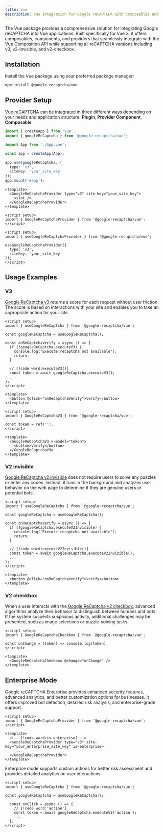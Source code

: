```yaml
---
title: Vue
description: Vue integration for Google reCAPTCHA with composables and components
---
```


The Vue package provides a comprehensive solution for integrating Google reCAPTCHA into Vue applications. Built specifically for Vue 3, it offers composables, components, and providers that seamlessly integrate with the Vue Composition API while supporting all reCAPTCHA versions including v3, v2-invisible, and v2-checkbox.

## Installation

Install the Vue package using your preferred package manager:

```package-install
npm install @google-recaptcha/vue
```

## Provider Setup

Vue reCAPTCHA can be integrated in three different ways depending on your needs and application structure: **Plugin**, **Provider Component**, **Composable**

```ts tab="Plugin" title="main.ts"
import { createApp } from 'vue';
import { googleReCaptcha } from '@google-recaptcha/vue';

import App from './App.vue';

const app = createApp(App);

app.use(googleReCaptcha, {
  type: 'v3',
  siteKey: 'your_site_key'
});
app.mount('#app');
```

```vue tab="Provider Component"
<template>
  <GoogleReCaptchaProvider type="v3" site-key="your_site_key">
    <slot />
  </GoogleReCaptchaProvider>
</template>

<script setup>
import { GoogleReCaptchaProvider } from '@google-recaptcha/vue';
</script>
```

```vue tab="Composable"
<script setup>
import { useGoogleReCaptchaProvider } from '@google-recaptcha/vue';

useGoogleReCaptchaProvider({
  type: 'v3',
  siteKey: 'your_site_key'
});
</script>
```

## Usage Examples

### V3

[Google ReCaptcha v3](https://developers.google.com/recaptcha/docs/v3) returns a score for each request without user friction. The score is based on interactions with your site and enables you to take an appropriate action for your site.

```vue tab="Composable"
<script setup>
import { useGoogleReCaptcha } from '@google-recaptcha/vue';

const googleReCaptcha = useGoogleReCaptcha();

const onReCaptchaVerify = async () => {
  if (!googleReCaptcha.executeV3) {
    console.log('Execute recaptcha not available');
    return;
  }

  // [!code word:executeV3()]
  const token = await googleReCaptcha.executeV3();
  ...
};
</script>

<template>
  <button @click="onReCaptchaVerify">Verify</button>
</template>
```

```vue tab="Component"
<script setup>
import { GoogleReCaptchaV3 } from '@google-recaptcha/vue';

const token = ref('');
</script>

<template>
  <GoogleReCaptchaV3 v-model="token">
    <button>Verify</button>
  </GoogleReCaptchaV3>
</template>
```

### V2 invisible

[Google ReCaptcha v2 invisible](https://developers.google.com/recaptcha/docs/display) does not require users to solve any puzzles or enter any codes. Instead, it runs in the background and analyzes user behavior on the web page to determine if they are genuine users or potential bots.

```vue
<script setup>
import { useGoogleReCaptcha } from '@google-recaptcha/vue';

const googleReCaptcha = useGoogleReCaptcha();

const onReCaptchaVerify = async () => {
  if (!googleReCaptcha.executeV2Invisible) {
    console.log('Execute recaptcha not available');
    return;
  }

  // [!code word:executeV2Invisible()]
  const token = await googleReCaptcha.executeV2Invisible();
  ...
};
</script>

<template>
  <button @click="onReCaptchaVerify">Verify</button>
</template>
```

### V2 checkbox

When a user interacts with the [Google ReCaptcha v2 checkbox](https://developers.google.com/recaptcha/docs/display), advanced algorithms analyze their behavior to distinguish between humans and bots. If the system suspects suspicious activity, additional challenges may be presented, such as image selections or puzzle-solving tasks.

```vue
<script setup>
import { GoogleReCaptchaCheckbox } from '@google-recaptcha/vue';

const onChange = (token) => console.log(token);
</script>

<template>
  <GoogleReCaptchaCheckbox @change="onChange" />
</template>
```

## Enterprise Mode

Google reCAPTCHA Enterprise provides enhanced security features, advanced analytics, and better customization options for businesses. It offers improved bot detection, detailed risk analysis, and enterprise-grade support.

```vue
<script setup>
import { GoogleReCaptchaProvider } from '@google-recaptcha/vue';
</script>

<template>
  <!-- [!code word:is-enterprise] -->
  <GoogleReCaptchaProvider type="v3" site-key="your_enterprise_site_key" is-enterprise>
    ...
  </GoogleReCaptchaProvider>
</template>
```

Enterprise mode supports custom actions for better risk assessment and provides detailed analytics on user interactions.

```vue
<script setup>
import { useGoogleReCaptcha } from '@google-recaptcha/vue';

const googleReCaptcha = useGoogleReCaptcha();

  const onClick = async () => {
    // [!code word:'action']
    const token = await googleReCaptcha.executeV3('action');
    ...
  };
</script>
```
